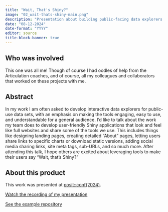 ```yaml
---
title: "Wait, That's Shiny?"
image: "02_wait-thats-shiny-main.png"
description: "Presentation about building public-facing data explorers in Shiny given at posit::conf(2024)"
date: "08-12-2024"
date-format: "YYYY"
editor: source
title-block-banner: true
---
```


## Who was involved

This one was all me! Though of course I had oodles of help from the Articulation coaches, and of course, all my colleagues and collaborators that worked on these projects with me.  

## Abstract

In my work I am often asked to develop interactive data explorers for public-use data sets, with an emphasis on making the tools engaging, easy to use, and understandable for a general audience. I’d like to talk about the work my team does to develop user-friendly Shiny applications that look and feel like full websites and share some of the tools we use. This includes things like designing landing pages, creating detailed "About" pages, letting users share links to specific charts or download static versions, adding social media sharing links, site meta tags, sub-URLs, and so much more. After attending this talk, I hope others are excited about leveraging tools to make their users say "Wait, that’s Shiny?"

## About this product

This work was presented at [posit::conf(2024)](https://posit.co/blog/talks-and-workshops-from-posit-conf-2024/){target='_blank'}. 

[Watch the recording of my presentation](https://youtu.be/SAbV6d7Pn0U?si=qmx23gRMD1LiP-uK){target="_blank"}

[See the example repository](https://github.com/kiegan/wait-thats-shiny){target="_blank"}

